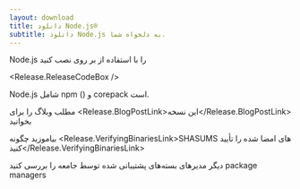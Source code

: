 ```yaml
---
layout: download
title: دانلود Node.js®
subtitle: دانلود Node.js به دلخواه شما.
---
```


<section>
  Node.js را با استفاده از <Release.PlatformDropdown /> بر روی <Release.OperatingSystemDropdown /> نصب کنید

  <Release.ReleaseCodeBox />
</section>

<section>
  Node.js شامل <LinkWithArrow href="https://npmjs.com">npm</LinkWithArrow> (<Release.NpmVersion />) و corepack است.

مطلب وبلاگ را برای <Release.BlogPostLink>این نسخه</Release.BlogPostLink> بخوانید

بیاموزید چگونه <Release.VerifyingBinariesLink>SHASUMS های امضا شده را تأیید کنید</Release.VerifyingBinariesLink>

دیگر مدیرهای بسته‌های پشتیبانی شده توسط جامعه را بررسی کنید <LinkWithArrow href="/download/package-manager/all">package managers</LinkWithArrow>

</section>
